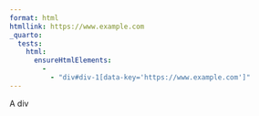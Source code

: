 ```yaml
---
format: html
htmllink: https://www.example.com
_quarto:
  tests:
    html:
      ensureHtmlElements:
        - 
          - "div#div-1[data-key='https://www.example.com']"
---
```


::: {#div-1 key='{{< meta htmllink >}}'}
A div
:::